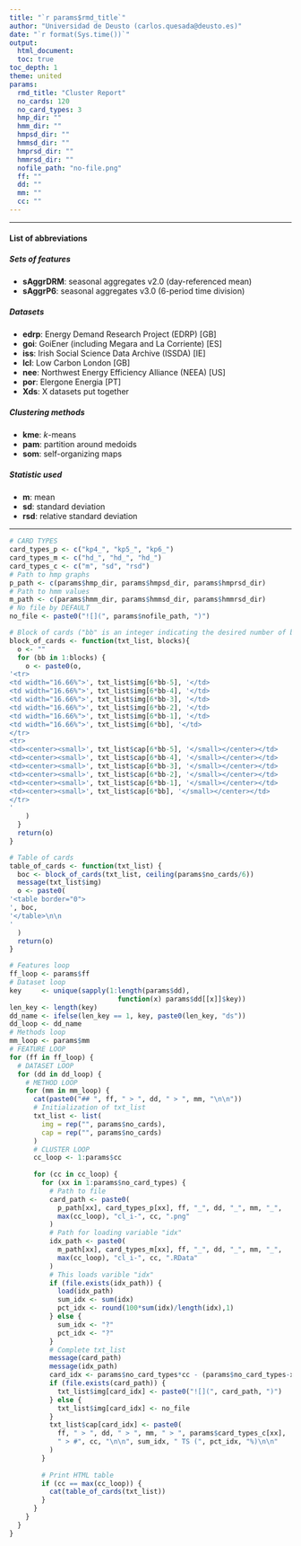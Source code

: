 ```yaml
---
title: "`r params$rmd_title`"
author: "Universidad de Deusto (carlos.quesada@deusto.es)"
date: "`r format(Sys.time())`"
output:
  html_document:
  toc: true
toc_depth: 1
theme: united
params:
  rmd_title: "Cluster Report"
  no_cards: 120
  no_card_types: 3
  hmp_dir: ""
  hmm_dir: ""
  hmpsd_dir: ""
  hmmsd_dir: ""
  hmprsd_dir: ""
  hmmrsd_dir: ""
  nofile_path: "no-file.png"
  ff: ""
  dd: ""
  mm: ""
  cc: ""
---
```


<style type="text/css">
  .main-container {
    max-width: 100%;
    margin-left: auto;
    margin-right: auto;
  }
</style>

<hr>
  
#### List of abbreviations
  
##### Sets of features 
* __sAggrDRM__: seasonal aggregates v2.0 (day-referenced mean)
* __sAggrP6__: seasonal aggregates v3.0 (6-period time division)

##### Datasets
* __edrp__: Energy Demand Research Project (EDRP) [GB]
* __goi__: GoiEner (including Megara and La Corriente) [ES]
* __iss__: Irish Social Science Data Archive (ISSDA) [IE]
* __lcl__: Low Carbon London [GB]
* __nee__: Northwest Energy Efficiency Alliance (NEEA) [US]
* __por__: Elergone Energia [PT]
* __Xds__: X datasets put together

##### Clustering methods
* __kme__: _k_-means
* __pam__: partition around medoids
* __som__: self-organizing maps

##### Statistic used
* __m__: mean
* __sd__: standard deviation
* __rsd__: relative standard deviation

<hr>

```r
# CARD TYPES
card_types_p <- c("kp4_", "kp5_", "kp6_")
card_types_m <- c("hd_", "hd_", "hd_")
card_types_c <- c("m", "sd", "rsd")
# Path to hmp graphs
p_path <- c(params$hmp_dir, params$hmpsd_dir, params$hmprsd_dir)
# Path to hmm values
m_path <- c(params$hmm_dir, params$hmmsd_dir, params$hmmrsd_dir)
# No file by DEFAULT
no_file <- paste0("![](", params$nofile_path, ")")

# Block of cards ("bb" is an integer indicating the desired number of blocks)
block_of_cards <- function(txt_list, blocks){
  o <- ""
  for (bb in 1:blocks) {
    o <- paste0(o,
'<tr>
<td width="16.66%">', txt_list$img[6*bb-5], '</td>
<td width="16.66%">', txt_list$img[6*bb-4], '</td>
<td width="16.66%">', txt_list$img[6*bb-3], '</td>
<td width="16.66%">', txt_list$img[6*bb-2], '</td>
<td width="16.66%">', txt_list$img[6*bb-1], '</td>
<td width="16.66%">', txt_list$img[6*bb], '</td>
</tr>
<tr>
<td><center><small>', txt_list$cap[6*bb-5], '</small></center></td>
<td><center><small>', txt_list$cap[6*bb-4], '</small></center></td>
<td><center><small>', txt_list$cap[6*bb-3], '</small></center></td>
<td><center><small>', txt_list$cap[6*bb-2], '</small></center></td>
<td><center><small>', txt_list$cap[6*bb-1], '</small></center></td>
<td><center><small>', txt_list$cap[6*bb], '</small></center></td>
</tr>
'
    )
  }
  return(o)
}

# Table of cards
table_of_cards <- function(txt_list) {
  boc <- block_of_cards(txt_list, ceiling(params$no_cards/6))
  message(txt_list$img)
  o <- paste0(
'<table border="0">
', boc,
'</table>\n\n
'
  )
  return(o)
}
```

```r
# Features loop
ff_loop <- params$ff
# Dataset loop
key     <- unique(sapply(1:length(params$dd),
                           function(x) params$dd[[x]]$key))
len_key <- length(key)
dd_name <- ifelse(len_key == 1, key, paste0(len_key, "ds"))
dd_loop <- dd_name
# Methods loop
mm_loop <- params$mm
# FEATURE LOOP
for (ff in ff_loop) {
  # DATASET LOOP
  for (dd in dd_loop) {
    # METHOD LOOP
    for (mm in mm_loop) {
      cat(paste0("## ", ff, " > ", dd, " > ", mm, "\n\n"))
      # Initialization of txt_list
      txt_list <- list(
        img = rep("", params$no_cards),
        cap = rep("", params$no_cards)
      )
      # CLUSTER LOOP
      cc_loop <- 1:params$cc
      
      for (cc in cc_loop) {
        for (xx in 1:params$no_card_types) {
          # Path to file
          card_path <- paste0(
            p_path[xx], card_types_p[xx], ff, "_", dd, "_", mm, "_",
            max(cc_loop), "cl_i-", cc, ".png"
          )
          # Path for loading variable "idx"
          idx_path <- paste0(
            m_path[xx], card_types_m[xx], ff, "_", dd, "_", mm, "_",
            max(cc_loop), "cl_i-", cc, ".RData"
          )
          # This loads varible "idx"
          if (file.exists(idx_path)) {
            load(idx_path)  
            sum_idx <- sum(idx)
            pct_idx <- round(100*sum(idx)/length(idx),1)
          } else {
            sum_idx <- "?"
            pct_idx <- "?"
          }
          # Complete txt_list
          message(card_path)
          message(idx_path)
          card_idx <- params$no_card_types*cc - (params$no_card_types-xx)
          if (file.exists(card_path)) {
            txt_list$img[card_idx] <- paste0("![](", card_path, ")")
          } else {
            txt_list$img[card_idx] <- no_file
          }
          txt_list$cap[card_idx] <- paste0(
            ff, " > ", dd, " > ", mm, " > ", params$card_types_c[xx], 
            " > #", cc, "\n\n", sum_idx, " TS (", pct_idx, "%)\n\n"
          )
        }
        
        # Print HTML table
        if (cc == max(cc_loop)) {
          cat(table_of_cards(txt_list))
        }
      }
    }
  }
}
```